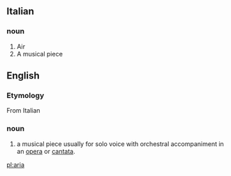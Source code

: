 ==Italian==
===noun===
#Air
#A musical piece

==English==
===Etymology===
From Italian

===noun===
#a musical piece usually for solo voice with orchestral accompaniment in an [[opera]] or [[cantata]].

[[pl:aria]]